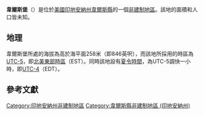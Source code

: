 {{noteTA
|G1=USState
|G2=地名
|G3=Unit
}}
{{Infobox settlement
|official_name            = 韋爾斯堡
|native_name = Wellsburg
|settlement_type          = [[非建制地區|非建制地區]]
|image_skyline            = 
|imagesize                = 
|image_map                = 
|mapsize                  = 
|pushpin_map              = USA Indiana
|pushpin_label            = 韋爾斯堡
|pushpin_label_position   = top
|pushpin_map_caption      = 韋爾斯堡在印地安納州的位置
|subdivision_type         = [[世界政區索引|國家]]
|subdivision_type1        = [[美国州份|州份]]
|subdivision_type2        = [[印地安納州行政区划|縣]]
|subdivision_name         = [[美国|美国]]
|subdivision_name1        = [[印地安納州|印地安納州]]
|subdivision_name2        = [[韋爾斯縣_(印地安納州)|韋爾斯縣]]
|elevation_ft             = 846
|elevation_m              = 258
|area_total_km2           = 
|area_total_sq_mi         = 
|area_land_km2            = 
|area_land_sq_mi          = 
|area_water_km2           = 
|area_water_sq_mi         = 
|population_as_of         = 2010
|population_footnotes     = 
|population_total         = 
|population_metro         = 
|population_density_km2   = auto
|population_density_sq_mi = auto
|timezone                 = [[北美东部时区|北美东部时区]]
|utc_offset               = -5
|coordinates              = {{coord|40|39|56|N|85|13|17|W|display=inline,title}}
| coor_pinpoint           = 
| coordinates_footnotes   = 
|timezone_DST             = EDT
|utc_offset_DST           = -4
|postal_code_type         = [[美國郵區編號|郵區編號]]
|postal_code              = 46714
|area_code                = {{link-en|电话区号765|Area code 765|765}}
|blank_name = [[地名信息系统|GNIS ID]]
|blank_info = 445670<ref name="GNIS">{{cite gnis|445670|Wellsburg}}</ref>
}}
'''韋爾斯堡'''（{{lang-en|Wellsburg}}）是位於[[美國|美國]][[印地安納州|印地安納州]][[韋爾斯縣_(印地安納州)|韋爾斯縣]]的一個[[非建制地區|非建制地區]]。該地的面積和人口皆未知。

== 地理 ==
韋爾斯堡所處的海拔為高於海平面258米（即846英呎），而該地所採用的時區為[[UTC-5|UTC-5]]，即[[北美東部時區|北美東部時區]]（EST）。同時該地設有[[夏令時間|夏令時間]]，為UTC-5調快一小時，即[[UTC-4|UTC-4]]（EDT）。

== 參考文獻 ==
{{reflist}}

{{韋爾斯縣 (印地安納州)}}

{{DEFAULTSORT:Wellsburg}}
[[Category:印地安納州非建制地區|Category:印地安納州非建制地區]]
[[Category:韋爾斯縣非建制地區_(印地安納州)|Category:韋爾斯縣非建制地區 (印地安納州)]]

{{Indiana-geo-stub}}